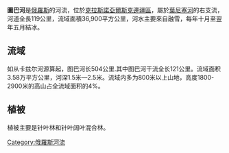 '''圖巴河'''是[[俄羅斯|俄羅斯]]的河流，位於[[克拉斯諾亞爾斯克邊疆區|克拉斯諾亞爾斯克邊疆區]]，屬於[[葉尼塞河|葉尼塞河]]的右支流，河道全長119公里，流域面積36,900平方公里，河水主要來自融雪，每年十月至翌年五月結冰。

== 流域 ==
如从卡兹尔河源算起，图巴河长504公里.其中图巴河干流全长121公里。流域面积3.58万平方公里，河深1.5米—2.5米。流域内多为800米以上山地，高度1800-2900米的高山占全流域面积的4%。

== 植被 ==
植被主要是针叶林和针叶阔叶混合林。 

{{coord|53|57|0|N|91|41|0|E|type:waterbody_region:RU_source:ruwiki|display=title}}

{{葉尼塞河}}

[[Category:俄羅斯河流|Category:俄羅斯河流]]

{{Russia-geo-stub}}
